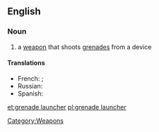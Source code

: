 ==English==
{{wikipedia}}
===Noun===
{{en-noun}}

# a [[weapon]] that shoots [[grenades]] from a device

====Translations====
*French: {{t|fr|lance-grenade|m}}; {{t|fr|lance-grenades|m}}
*Russian: {{t-|ru|гранатомёт|m|tr=granatomjót}}
*Spanish: {{t|es|lanzagranadas|m}}

[[Category:Weapons]]

[[et:grenade launcher]]
[[pl:grenade launcher]]